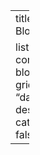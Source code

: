 ---
title: "My Blog"

listing:
  contents: blog
  type: grid
  sort: "dated desc"
  categories: false

---